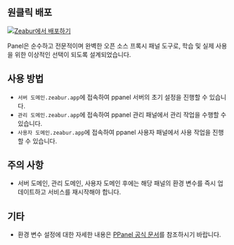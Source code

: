 ## 원클릭 배포

[![Zeabur에서 배포하기](https://zeabur.com/button.svg)](https://zeabur.com/templates/IBPWWW)

Panel은 순수하고 전문적이며 완벽한 오픈 소스 프록시 패널 도구로, 학습 및 실제 사용을 위한 이상적인 선택이 되도록 설계되었습니다.

## 사용 방법

- `서버 도메인.zeabur.app`에 접속하여 ppanel 서버의 초기 설정을 진행할 수 있습니다.
- `관리 도메인.zeabur.app`에 접속하여 ppanel 관리 패널에서 관리 작업을 수행할 수 있습니다.
- `사용자 도메인.zeabur.app`에 접속하여 ppanel 사용자 패널에서 사용 작업을 진행할 수 있습니다.

## 주의 사항

- 서버 도메인, 관리 도메인, 사용자 도메인 후에는 해당 패널의 환경 변수를 즉시 업데이트하고 서비스를 재시작해야 합니다.

## 기타

- 환경 변수 설정에 대한 자세한 내용은 [PPanel 공식 문서](https://ppanel.dev/)를 참조하시기 바랍니다.



<Giscus />
